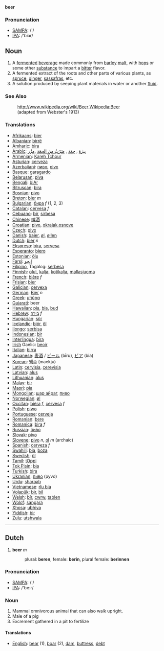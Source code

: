 '''beer'''

===Pronunciation===
*[[w:SAMPA|SAMPA]]: /'/
*[[w:IPA|IPA]]: /'biɜr/

== Noun ==
# A [[ferment]]ed [[beverage]] made commonly from [[barley]] [[malt]], with [[hop]]s or some other [[substance]] to impart a [[bitter]] flavor.
# A fermented extract of the roots and other parts of various plants, as [[spruce]], [[ginger]], [[sassafras]], etc.
# A solution produced by seeping plant materials in water or another [[fluid]].

=== See Also ===
:[[http://www.wikipedia.org/wiki/Beer Wikipedia:Beer]]
:(adapted from Webster's 1913)

=== Translations ===
*[[Afrikaans]]: [[bier]]
*[[Albanian]]: [[birrë]]
*[[Amharic]]: [[bira]]
*[[Arabic]]: [[بِيرَة]] , [[جِعَة]] , [[ضَرْبٌ منَ الجِعَة]] ,[[مِزْر]] 
*[[Armenian]]: [[Kareh Tchour]]
*[[Asturian]]: [[cerveza]]
*[[Azerbaijani]]: [[пиво]], [[pivo]] 
*[[Basque]]: [[garagardo]]
*[[Belarusan]]: [[piva]]
*[[Bengali]]: [[biAr]]
*[[Bitruscan]]: [[bira]]
*[[Bosnian]]: [[pivo]]
*[[Breton]]: [[bier]] ''m''
*[[Bulgarian]]: [[бира]] ''f'' (1, 2, 3)
*[[Catalan]]: [[cervesa]] ''f''
*[[Cebuano]]: [[bir]], [[sirbesa]]
*[[Chinese]]: [[啤酒]]
*[[Croatian]]: [[pivo]], [[okrajak osnove]]
*[[Czech]]: [[pivo]]
*[[Danish]]: [[bajer]], [[øl]], [[øllen]]
*[[Dutch]]: [[bier]] ''n''
*[[Ekspreso]]: [[bira]], [[servesa]]
*[[Esperanto]]: [[biero]]
*[[Estonian]]: [[õlu]]
*[[Farsi]]: [[ابجو]]
*[[Filipino]], Tagalog: [[serbesa]]
*[[Finnish]]: [[olut]], [[kalja]], [[kotikalja]], [[mallasjuoma]]
*[[French]]: [[bière]] ''f''
*[[Frisian]]: [[bier]]
*[[Galician]]: [[cervexa]]
*[[German]]: [[Bier]] ''n''
*[[Greek]]: [[μπύρα]]
*[[Gujarati]]: beer
*[[Hawaiian]]: [[pia]], [[bia]], [[bud]] 
*[[Hebrew]]: [[בירה]] ''f''
*[[Hungarian]]: [[sör]]
*[[Icelandic]]: [[bjór]], [[öl]]
*[[Ilongo]]: [[serbisa]]
*[[Indonesian]]: [[bir]]
*[[Interlingua]]: [[bira]]
*[[Irish]] Gaelic: [[beoir]]
*[[Italian]]: [[birra]]
*[[Japanese]]: [[麦酒]] / [[ビール]] (bīru), [[ビア]] (bia)
*[[Korean]]: [[맥주]] (maekju)
*[[Latin]]: [[cervisia]], [[cerevisia]]
*[[Latvian]]: [[alus]]
*[[Lithuanian]]: [[alus]]
*[[Malay]]: [[bir]]
*[[Maori]]: [[pia]]
*[[Mongolian]]: [[шар айраг]], [[пиво]]
*[[Norwegian]]: [[øl]]
*[[Occitan]]: [[bièra]] ''f'', [[cervesa]] ''f'' 
*[[Polish]]: [[piwo]]
*[[Portuguese]]: [[cerveja]]
*[[Romanian]]: [[bere]]
*[[Romanica]]: [[bira]] ''f''
*[[Russian]]: [[пиво]]
*[[Slovak]]: [[pivo]]
*[[Slovene]]: [[pivo]] ''n'', [[ol]] ''m'' (archaic)
*[[Spanish]]: [[cerveza]] ''f''
*[[Swahili]]: [[bia]], [[boza]]
*[[Swedish]]: [[öl]]
*[[Tamil]]: [[tOppi ]]
*[[Tok Pisin]]: [[bia]]
*[[Turkish]]: [[bira]]
*[[Ukranian]]: [[пиво]] (pyvo)
*[[Urdu]]: [[sharaab]]
*[[Vietnamese]]: [[r­îu bia]]
*[[Volapük]]: [[bir]], [[bil]]
*[[Welsh]]: [[bîr]], [[cwrw]], [[tablen]]
*[[Wolof]]: [[sangara]]
*[[Xhosa]]: [[ubhiya]]
*[[Yiddish]]: [[bir]]
*[[Zulu]]: [[utshwala]]

----

==Dutch==
#'''beer''' ''m''
#:plural: '''beren''', female: '''berin''', plural female: '''berinnen'''

===Pronunciation===
*[[w:SAMPA|SAMPA]]: /'/
*[[w:IPA|IPA]]: /'be:r/

===Noun===

# Mammal omnivorous animal that can also walk upright.
# Male of a pig
# Excrement gathered in a pit to fertilize

====Translations====
*[[English]]: [[bear]] (1), [[boar]] (2), [[dam]], [[buttress]], [[debt]]